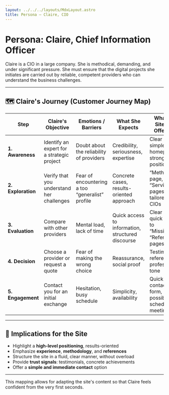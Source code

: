 ```yaml
---
layout: ../../../layouts/MdxLayout.astro
title: Persona – Claire, CIO
---
```



# Persona: Claire, Chief Information Officer

Claire is a CIO in a large company. She is methodical, demanding, and under significant pressure. She must ensure that the digital projects she initiates are carried out by reliable, competent providers who can understand the business challenges.

---

## 🗺️ Claire's Journey (Customer Journey Map)

| Step                      | Claire's Objective                             | Emotions / Barriers                                | What She Expects                                   | What the Site Can Offer Her                                |
| ------------------------- | ---------------------------------------------- | -------------------------------------------------- | -------------------------------------------------- | ----------------------------------------------------------- |
| **1. Awareness**         | Identify an expert for a strategic project    | Doubt about the reliability of providers           | Credibility, seriousness, expertise                | Clear and simple homepage, strong positioning               |
| **2. Exploration**       | Verify that you understand her challenges     | Fear of encountering a too “generalist” profile   | Concrete cases, results-oriented approach          | “Method” page, “Services” pages tailored for CIOs          |
| **3. Evaluation**        | Compare with other providers                   | Mental load, lack of time                          | Quick access to information, structured discourse   | Clear design, quick access to “Missions”, “References” pages |
| **4. Decision**          | Choose a provider or request a quote          | Fear of making the wrong choice                    | Reassurance, social proof                           | Testimonials, references, professional tone                 |
| **5. Engagement**        | Contact you for an initial exchange            | Hesitation, busy schedule                           | Simplicity, availability                            | Quick contact form, possibility of scheduling a meeting     |

---

## 🎯 Implications for the Site

- Highlight a **high-level positioning**, results-oriented
- Emphasize **experience**, **methodology**, and **references**
- Structure the site in a fluid, clear manner, without overload
- Provide **trust signals**: testimonials, concrete achievements
- Offer a **simple and immediate contact** option

---

This mapping allows for adapting the site's content so that Claire feels confident from the very first seconds.